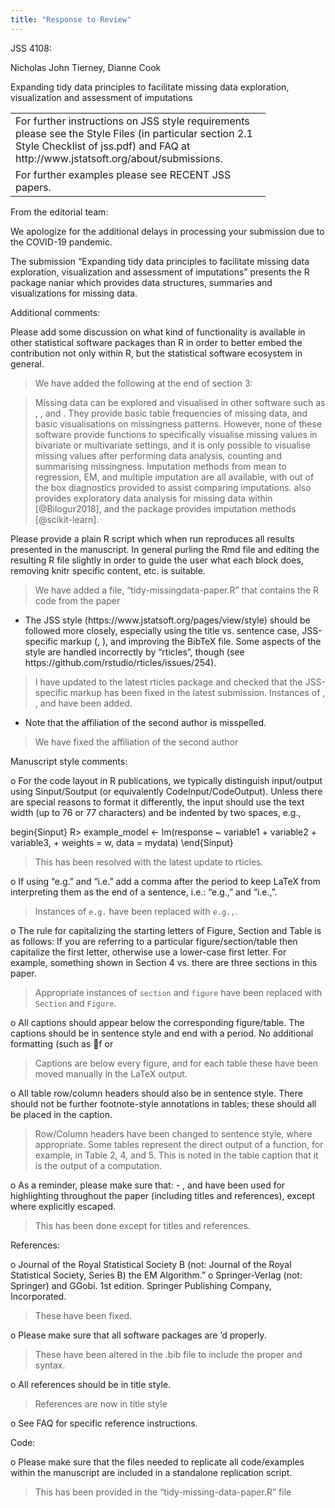 ```yaml
---
title: "Response to Review"
---
```


JSS 4108:

Nicholas John Tierney, Dianne Cook

Expanding tidy data principles to facilitate missing data exploration, visualization and assessment of imputations

---------------------------------------------------------
For further instructions on JSS style requirements please see the Style Files (in particular section 2.1 Style Checklist of jss.pdf) and FAQ at http://www.jstatsoft.org/about/submissions.

For further examples please see RECENT JSS papers.
---------------------------------------------------------

From the editorial team:

We apologize for the additional delays in processing 
your submission due to the COVID-19 pandemic.

The submission "Expanding tidy data principles to facilitate missing data
exploration, visualization and assessment of imputations" presents the R 
package naniar which provides data structures, summaries and visualizations 
for missing data.

Additional comments:

Please add some discussion on what kind of functionality is available in 
other statistical software packages than R in order to better embed the 
contribution not only within R, but the statistical software ecosystem in 
general.

> We have added the following at the end of section 3:

> Missing data can be explored and visualised in other software such as \proglang{STATA}, \proglang{SAS}, and \proglang{SPSS}. They provide basic table frequencies of missing data, and basic visualisations on missingness patterns. However, none of these software provide functions to specifically visualise missing values in bivariate or multivariate settings, and it is only possible to visualise missing values after performing data analysis, counting and summarising missingness. Imputation methods from mean to regression, EM, and multiple imputation are all available, with out of the box diagnostics provided to assist comparing imputations. \proglang{python} also provides exploratory data analysis for missing data within \pkg{missingno} [@Bilogur2018], and the \pkg{scikit-learn} package provides imputation methods [@scikit-learn].

Please provide a plain R script which when run reproduces all results 
presented in the manuscript. In general purling the Rmd file and editing 
the resulting R file  slightly in order to guide the user what each block 
does, removing knitr specific content,   etc. is suitable.

> We have added a file, "tidy-missingdata-paper.R" that contains the R code from the paper

* The JSS style (https://www.jstatsoft.org/pages/view/style) should be 
followed more closely, especially using the title vs. sentence case, 
JSS-specific markup (\proglang, \pkg), and improving the BibTeX file. Some 
aspects of the style are handled incorrectly by "rticles", though (see
https://github.com/rstudio/rticles/issues/254).

> I have updated to the latest rticles package and checked that the JSS-specific markup has been fixed in the latest submission. Instances of \proglang, \pkg, and \code have been added.

* Note that the affiliation of the second author is misspelled.

> We have fixed the affiliation of the second author

Manuscript style comments:

o For the code layout in R publications, we typically distinguish input/output using Sinput/Soutput (or equivalently CodeInput/CodeOutput). Unless there are special reasons to format it differently, the input should use the text width (up to 76 or 77 characters) and be indented by two spaces, e.g.,

begin{Sinput}
R> example_model <- lm(response ~ variable1 + variable2 + variable3, 
+    weights = w, data = mydata)
\end{Sinput}

> This has been resolved with the latest update to rticles.

o If using "e.g." and "i.e." add a comma after the period to keep LaTeX from interpreting them as the end of a sentence, i.e.: "e.g., " and "i.e., ".

> Instances of `e.g.` have been replaced with `e.g.,`. 

o The rule for capitalizing the starting letters of Figure, Section and Table is as follows: If you are referring to a particular figure/section/table then capitalize the first letter, otherwise use a lower-case first letter. For example, something shown in Section 4 vs. there are three sections in this paper.

> Appropriate instances of `section` and `figure` have been replaced with `Section` and `Figure`.

o All captions should appear below the corresponding figure/table. The captions should be in sentence style and end with a period.  No additional formatting (such as \emph, f or \it) should be used for the caption.

> Captions are below every figure, and for each table these have been moved manually in the LaTeX output.

o All table row/column headers should also be in sentence style. There should not be further footnote-style annotations in tables; these should all be placed in the caption.

> Row/Column headers have been changed to sentence style, where appropriate. Some tables represent the direct output of a function, for example, in Table 2, 4, and 5. This is noted in the table caption that it is the output of a computation.

o As a reminder, please make sure that:
	- \proglang, \pkg and \code have been used for highlighting throughout the paper (including titles and references), except where explicitly escaped.

> This has been done except for titles and references.

References:

o Journal of the Royal Statistical Society B (not: Journal of the Royal Statistical Society, Series B) the EM Algorithm.” 
o Springer-Verlag (not: Springer) and GGobi. 1st edition. Springer Publishing Company, Incorporated.

> These have been fixed.

o Please make sure that all software packages are \cite{}'d properly.

> These have been altered in the .bib file to include the proper \proglang{} and \pkg{} syntax.

o All references should be in title style.

> References are now in title style

o See FAQ for specific reference instructions.


Code:

o Please make sure that the files needed to replicate all code/examples within the manuscript are included in a standalone replication script.

> This has been provided in the "tidy-missing-data-paper.R" file
